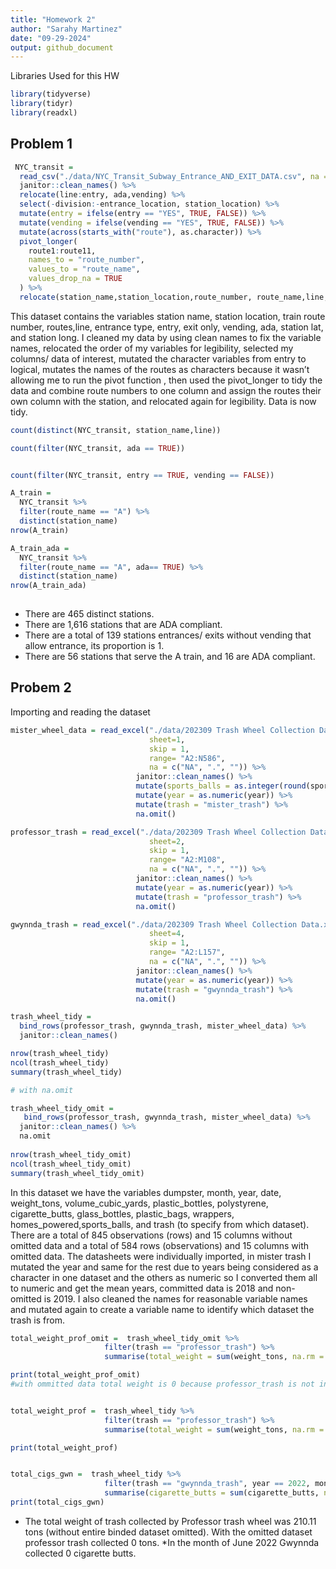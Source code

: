```yaml
---
title: "Homework 2"
author: "Sarahy Martinez"
date: "09-29-2024"
output: github_document
---
```


Libraries Used for this HW
```r
library(tidyverse)
library(tidyr)
library(readxl)
```

## Problem 1


```r
 NYC_transit =
  read_csv("./data/NYC_Transit_Subway_Entrance_AND_EXIT_DATA.csv", na = c("NA", ".", "")) %>% 
  janitor::clean_names() %>% 
  relocate(line:entry, ada,vending) %>% 
  select(-division:-entrance_location, station_location) %>% 
  mutate(entry = ifelse(entry == "YES", TRUE, FALSE)) %>% 
  mutate(vending = ifelse(vending == "YES", TRUE, FALSE)) %>% 
  mutate(across(starts_with("route"), as.character)) %>% 
  pivot_longer(
    route1:route11,
    names_to = "route_number",
    values_to = "route_name",
    values_drop_na = TRUE
  ) %>% 
  relocate(station_name,station_location,route_number, route_name,line,entrance_type, entry, ada,vending)

```

This dataset contains the variables  station name, station location, train route number, routes,line, entrance type, entry, exit only, vending, ada, station lat, and station long. I cleaned my data by using clean names to fix the variable names, relocated the order of my variables for legibility, selected my columns/ data of interest, mutated the character variables from entry to logical, mutates the names of the routes as characters because it wasn't allowing me to run the pivot function , then used the pivot_longer to tidy the data and combine route numbers to one column  and assign the routes their own column with the station, and relocated again for legibility.  Data is now tidy.



```r
count(distinct(NYC_transit, station_name,line))

count(filter(NYC_transit, ada == TRUE))


count(filter(NYC_transit, entry == TRUE, vending == FALSE))

A_train =
  NYC_transit %>% 
  filter(route_name == "A") %>% 
  distinct(station_name) 
nrow(A_train)

A_train_ada =
  NYC_transit %>% 
  filter(route_name == "A", ada== TRUE) %>% 
  distinct(station_name) 
nrow(A_train_ada)
 
```

* There are 465 distinct stations.
* There are 1,616 stations that are ADA compliant. 
* There are a total of 139 stations entrances/ exits without vending that allow entrance, its proportion is 1. 
* There are 56 stations that serve the A train, and 16 are ADA compliant. 


## Probem 2


Importing and reading the dataset

```r

mister_wheel_data = read_excel("./data/202309 Trash Wheel Collection Data.xlsx", 
                               sheet=1,
                               skip = 1,
                               range= "A2:N586",
                               na = c("NA", ".", "")) %>% 
                            janitor::clean_names() %>% 
                            mutate(sports_balls = as.integer(round(sports_balls))) %>% 
                            mutate(year = as.numeric(year)) %>% 
                            mutate(trash = "mister_trash") %>% 
                            na.omit()
```




```r

professor_trash = read_excel("./data/202309 Trash Wheel Collection Data.xlsx", 
                               sheet=2,
                               skip = 1,
                               range= "A2:M108",
                               na = c("NA", ".", "")) %>% 
                            janitor::clean_names() %>% 
                            mutate(year = as.numeric(year)) %>% 
                            mutate(trash = "professor_trash") %>% 
                            na.omit()


```



```r

gwynnda_trash = read_excel("./data/202309 Trash Wheel Collection Data.xlsx", 
                               sheet=4,
                               skip = 1,
                               range= "A2:L157",
                               na = c("NA", ".", "")) %>% 
                            janitor::clean_names() %>% 
                            mutate(year = as.numeric(year)) %>% 
                            mutate(trash = "gwynnda_trash") %>% 
                            na.omit()


```


```r

trash_wheel_tidy = 
  bind_rows(professor_trash, gwynnda_trash, mister_wheel_data) %>% 
  janitor::clean_names() 

nrow(trash_wheel_tidy)
ncol(trash_wheel_tidy)
summary(trash_wheel_tidy)

# with na.omit 

trash_wheel_tidy_omit =
   bind_rows(professor_trash, gwynnda_trash, mister_wheel_data) %>% 
  janitor::clean_names() %>% 
  na.omit
  
nrow(trash_wheel_tidy_omit)
ncol(trash_wheel_tidy_omit)
summary(trash_wheel_tidy_omit)
```
In this dataset we have the variables dumpster, month, year, date, weight_tons, volume_cubic_yards, plastic_bottles, polystyrene, cigarette_butts, glass_bottles, plastic_bags, wrappers, homes_powered,sports_balls, and trash (to specify from which dataset). There are a total of 845 observations (rows) and 15 columns without omitted data and a total of 584 rows (observations) and  15 columns with omitted data. The datasheets were individually imported, in mister trash I mutated the year and same for the rest due to years being considered as a character in one dataset and the others as numeric so I converted them all to numeric and get the mean years, committed data is 2018 and non- omitted is 2019. I also cleaned the names for reasonable variable names and mutated again to create a variable name to identify which dataset the trash is from. 

```r

total_weight_prof_omit =  trash_wheel_tidy_omit %>% 
                     filter(trash == "professor_trash") %>% 
                     summarise(total_weight = sum(weight_tons, na.rm = TRUE))

print(total_weight_prof_omit)
#with ommitted data total weight is 0 because professor_trash is not in this dataset with omitted data for removing info that does not have trash specific data.


total_weight_prof =  trash_wheel_tidy %>% 
                     filter(trash == "professor_trash") %>% 
                     summarise(total_weight = sum(weight_tons, na.rm = TRUE))

print(total_weight_prof)


total_cigs_gwn =  trash_wheel_tidy %>% 
                     filter(trash == "gwynnda_trash", year == 2022, month == "June") %>% 
                     summarise(cigarette_butts = sum(cigarette_butts, na.rm = TRUE))
print(total_cigs_gwn)

```


* The total weight of trash collected by Professor trash wheel was 210.11 tons (without entire binded dataset omitted). With the omitted dataset professor trash collected 0 tons.
*In the month of June 2022 Gwynnda collected 0 cigarette butts. 


















